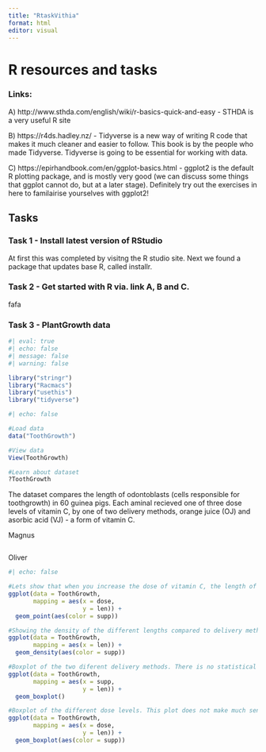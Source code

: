 ```yaml
---
title: "RtaskVithia"
format: html
editor: visual
---
```


# R resources and tasks

### Links:

A\) http://www.sthda.com/english/wiki/r-basics-quick-and-easy - STHDA is a very useful R site

B\) https://r4ds.hadley.nz/ - Tidyverse is a new way of writing R code that makes it much cleaner and easier to follow. This book is by the people who made Tidyverse. Tidyverse is going to be essential for working with data.

C\) https://epirhandbook.com/en/ggplot-basics.html - ggplot2 is the default R plotting package, and is mostly very good (we can discuss some things that ggplot cannot do, but at a later stage). Definitely try out the exercises in here to familairise yourselves with ggplot2!

## Tasks

### Task 1 - Install latest version of RStudio

At first this was completed by visitng the R studio site. Next we found a package that updates base R, called installr.

### Task 2 - Get started with R via. link A, B and C.

fafa

### Task 3 - PlantGrowth data

```r
#| eval: true
#| echo: false
#| message: false
#| warning: false

library("stringr")
library("Racmacs")
library("usethis")
library("tidyverse")
```

```r
#| echo: false

#Load data
data("ToothGrowth")

#View data
View(ToothGrowth)

#Learn about dataset
?ToothGrowth
```

The dataset compares the length of odontoblasts (cells responsible for toothgrowth) in 60 guinea pigs. Each aminal recieved one of three dose levels of vitamin C, by one of two delivery methods, orange juice (OJ) and asorbic acid (VJ) - a form of vitamin C.

Magnus

```r

```

Oliver

```r
#| echo: false

#Lets show that when you increase the dose of vitamin C, the length of the tooth changes
ggplot(data = ToothGrowth,
       mapping = aes(x = dose,
                     y = len)) +
  geom_point(aes(color = supp))

#Showing the density of the different lengths compared to delivery methods
ggplot(data = ToothGrowth,
       mapping = aes(x = len)) +
  geom_density(aes(color = supp))

#Boxplot of the two diferent delivery methods. There is no statistical sigificant difference between the two
ggplot(data = ToothGrowth,
       mapping = aes(x = supp, 
                     y = len)) +
  geom_boxplot()

#Boxplot of the different dose levels. This plot does not make much sense tbh
ggplot(data = ToothGrowth,
       mapping = aes(x = dose,
                     y = len)) +
  geom_boxplot(aes(color = supp))
```
